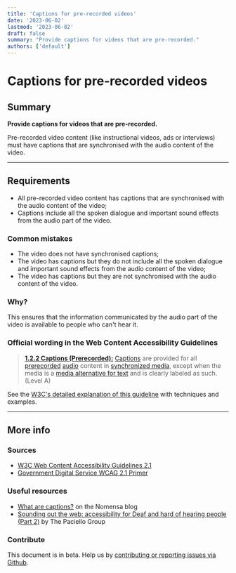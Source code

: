 ```yaml
---
title: 'Captions for pre-recorded videos'
date: '2023-06-02'
lastmod: '2023-06-02'
draft: false
summary: "Provide captions for videos that are pre-recorded."
authors: ['default']
---
```


# Captions for pre-recorded videos

## Summary

**Provide captions for videos that are pre-recorded.**

Pre-recorded video content (like instructional videos, ads or interviews) must have captions that are synchronised with the audio content of the video.

---

## Requirements

- All pre-recorded video content has captions that are synchronised with the audio content of the video;
- Captions include all the spoken dialogue and important sound effects from the audio part of the video.

### Common mistakes

- The video does not have synchronised captions;
- The video has captions but they do not include all the spoken dialogue and important sound effects from the audio content of the video;
- The video has captions but they are not synchronised with the audio content of the video.

### Why?

This ensures that the information communicated by the audio part of the video is available to people who can't hear it.

### Official wording in the Web Content Accessibility Guidelines

> [**1.2.2 Captions (Prerecorded):**](https://www.w3.org/TR/UNDERSTANDING-WCAG20/media-equiv-captions.html) [Captions](https://www.w3.org/TR/UNDERSTANDING-WCAG20/media-equiv-captions.html#captionsdef) are provided for all [prerecorded](https://www.w3.org/TR/UNDERSTANDING-WCAG20/media-equiv-captions.html#prerecordeddef) [audio](https://www.w3.org/TR/UNDERSTANDING-WCAG20/media-equiv-captions.html#audiodef) content in [synchronized media](https://www.w3.org/TR/UNDERSTANDING-WCAG20/media-equiv-captions.html#synchronizedmediadef), except when the media is a [media alternative for text](https://www.w3.org/TR/UNDERSTANDING-WCAG20/media-equiv-captions.html#multimedia-alt-textdef) and is clearly labeled as such. (Level A)

See the [W3C's detailed explanation of this guideline](https://www.w3.org/TR/UNDERSTANDING-WCAG20/media-equiv-captions.html) with techniques and examples.

---

## More info

### Sources

- [W3C Web Content Accessibility Guidelines 2.1](https://www.w3.org/TR/WCAG21/)
- [Government Digital Service WCAG 2.1 Primer](https://alphagov.github.io/wcag-primer/)

### Useful resources

- [What are captions?](https://www.nomensa.com/blog/2010/what-are-captions) on the Nomensa blog
- [Sounding out the web: accessibility for Deaf and hard of hearing people (Part 2)](https://www.paciellogroup.com/blog/2017/03/sounding-out-the-web-accessibility-for-deaf-and-hard-of-hearing-people-part-2/) by The Paciello Group

### Contribute

This document is in beta. Help us by [contributing or reporting issues via Github](https://github.com/web-accessibility-io/web-accessibility.io).
